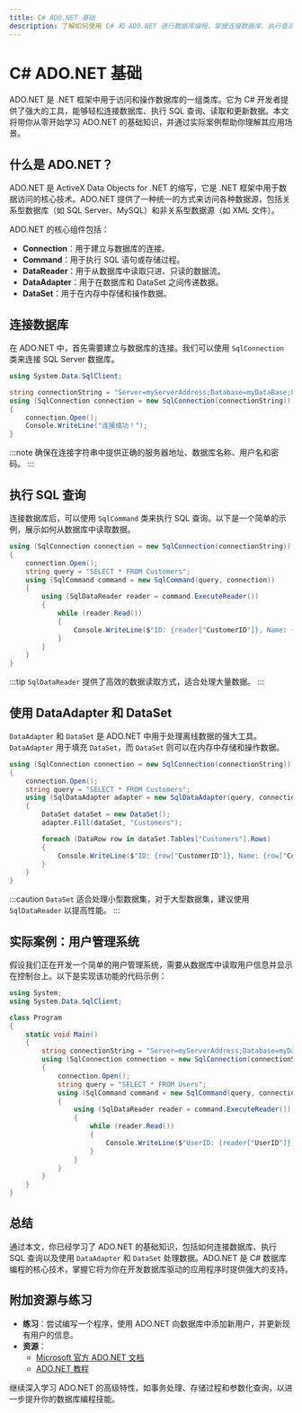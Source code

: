 ```yaml
---
title: C# ADO.NET 基础
description: 了解如何使用 C# 和 ADO.NET 进行数据库编程，掌握连接数据库、执行查询和操作数据的基本技能。
---
```


# C# ADO.NET 基础

ADO.NET 是 .NET 框架中用于访问和操作数据库的一组类库。它为 C# 开发者提供了强大的工具，能够轻松连接数据库、执行 SQL 查询、读取和更新数据。本文将带你从零开始学习 ADO.NET 的基础知识，并通过实际案例帮助你理解其应用场景。

## 什么是 ADO.NET？

ADO.NET 是 ActiveX Data Objects for .NET 的缩写，它是 .NET 框架中用于数据访问的核心技术。ADO.NET 提供了一种统一的方式来访问各种数据源，包括关系型数据库（如 SQL Server、MySQL）和非关系型数据源（如 XML 文件）。

ADO.NET 的核心组件包括：
- **Connection**：用于建立与数据库的连接。
- **Command**：用于执行 SQL 语句或存储过程。
- **DataReader**：用于从数据库中读取只进、只读的数据流。
- **DataAdapter**：用于在数据库和 DataSet 之间传递数据。
- **DataSet**：用于在内存中存储和操作数据。

## 连接数据库

在 ADO.NET 中，首先需要建立与数据库的连接。我们可以使用 `SqlConnection` 类来连接 SQL Server 数据库。

```csharp
using System.Data.SqlClient;

string connectionString = "Server=myServerAddress;Database=myDataBase;User Id=myUsername;Password=myPassword;";
using (SqlConnection connection = new SqlConnection(connectionString))
{
    connection.Open();
    Console.WriteLine("连接成功！");
}
```

:::note
确保在连接字符串中提供正确的服务器地址、数据库名称、用户名和密码。
:::

## 执行 SQL 查询

连接数据库后，可以使用 `SqlCommand` 类来执行 SQL 查询。以下是一个简单的示例，展示如何从数据库中读取数据。

```csharp
using (SqlConnection connection = new SqlConnection(connectionString))
{
    connection.Open();
    string query = "SELECT * FROM Customers";
    using (SqlCommand command = new SqlCommand(query, connection))
    {
        using (SqlDataReader reader = command.ExecuteReader())
        {
            while (reader.Read())
            {
                Console.WriteLine($"ID: {reader["CustomerID"]}, Name: {reader["CompanyName"]}");
            }
        }
    }
}
```

:::tip
`SqlDataReader` 提供了高效的数据读取方式，适合处理大量数据。
:::

## 使用 DataAdapter 和 DataSet

`DataAdapter` 和 `DataSet` 是 ADO.NET 中用于处理离线数据的强大工具。`DataAdapter` 用于填充 `DataSet`，而 `DataSet` 则可以在内存中存储和操作数据。

```csharp
using (SqlConnection connection = new SqlConnection(connectionString))
{
    connection.Open();
    string query = "SELECT * FROM Customers";
    using (SqlDataAdapter adapter = new SqlDataAdapter(query, connection))
    {
        DataSet dataSet = new DataSet();
        adapter.Fill(dataSet, "Customers");

        foreach (DataRow row in dataSet.Tables["Customers"].Rows)
        {
            Console.WriteLine($"ID: {row["CustomerID"]}, Name: {row["CompanyName"]}");
        }
    }
}
```

:::caution
`DataSet` 适合处理小型数据集，对于大型数据集，建议使用 `SqlDataReader` 以提高性能。
:::

## 实际案例：用户管理系统

假设我们正在开发一个简单的用户管理系统，需要从数据库中读取用户信息并显示在控制台上。以下是实现该功能的代码示例：

```csharp
using System;
using System.Data.SqlClient;

class Program
{
    static void Main()
    {
        string connectionString = "Server=myServerAddress;Database=myDataBase;User Id=myUsername;Password=myPassword;";
        using (SqlConnection connection = new SqlConnection(connectionString))
        {
            connection.Open();
            string query = "SELECT * FROM Users";
            using (SqlCommand command = new SqlCommand(query, connection))
            {
                using (SqlDataReader reader = command.ExecuteReader())
                {
                    while (reader.Read())
                    {
                        Console.WriteLine($"UserID: {reader["UserID"]}, Username: {reader["Username"]}, Email: {reader["Email"]}");
                    }
                }
            }
        }
    }
}
```

## 总结

通过本文，你已经学习了 ADO.NET 的基础知识，包括如何连接数据库、执行 SQL 查询以及使用 `DataAdapter` 和 `DataSet` 处理数据。ADO.NET 是 C# 数据库编程的核心技术，掌握它将为你在开发数据库驱动的应用程序时提供强大的支持。

## 附加资源与练习

- **练习**：尝试编写一个程序，使用 ADO.NET 向数据库中添加新用户，并更新现有用户的信息。
- **资源**：
  - [Microsoft 官方 ADO.NET 文档](https://docs.microsoft.com/en-us/dotnet/framework/data/adonet/)
  - [ADO.NET 教程](https://www.tutorialspoint.com/ado.net/index.htm)

继续深入学习 ADO.NET 的高级特性，如事务处理、存储过程和参数化查询，以进一步提升你的数据库编程技能。